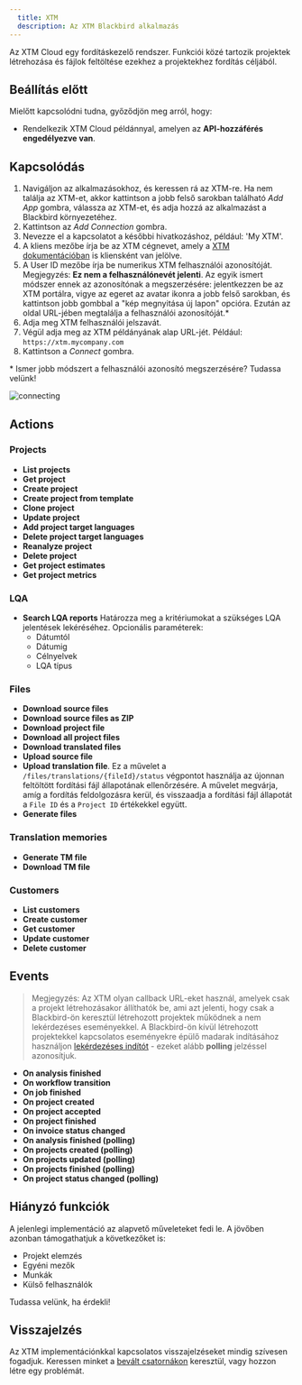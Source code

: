 ```yaml
---
  title: XTM
  description: Az XTM Blackbird alkalmazás
---
```


<LinkCard title="Megtekintés a Github-on" target="_blank" href="https://github.com/bb-io/XTM" icon="github" />

Az XTM Cloud egy fordításkezelő rendszer. Funkciói közé tartozik projektek létrehozása és fájlok feltöltése ezekhez a projektekhez fordítás céljából.

## Beállítás előtt

Mielőtt kapcsolódni tudna, győződjön meg arról, hogy:

- Rendelkezik XTM Cloud példánnyal, amelyen az **API-hozzáférés engedélyezve van**.

## Kapcsolódás

1. Navigáljon az alkalmazásokhoz, és keressen rá az XTM-re. Ha nem találja az XTM-et, akkor kattintson a jobb felső sarokban található _Add App_ gombra, válassza az XTM-et, és adja hozzá az alkalmazást a Blackbird környezetéhez.
2. Kattintson az _Add Connection_ gombra.
3. Nevezze el a kapcsolatot a későbbi hivatkozáshoz, például: 'My XTM'.
4. A kliens mezőbe írja be az XTM cégnevet, amely a [XTM dokumentációban](https://api.xtm-cloud.com/rest-api/#tag/XTM-Basic/operation/generateToken) is kliensként van jelölve.
5. A User ID mezőbe írja be numerikus XTM felhasználói azonosítóját. Megjegyzés: **Ez nem a felhasználónevét jelenti**. Az egyik ismert módszer ennek az azonosítónak a megszerzésére: jelentkezzen be az XTM portálra, vigye az egeret az avatar ikonra a jobb felső sarokban, és kattintson jobb gombbal a "kép megnyitása új lapon" opcióra. Ezután az oldal URL-jében megtalálja a felhasználói azonosítóját.\*
6. Adja meg XTM felhasználói jelszavát.
7. Végül adja meg az XTM példányának alap URL-jét. Például: `https://xtm.mycompany.com`
8. Kattintson a _Connect_ gombra.

\* Ismer jobb módszert a felhasználói azonosító megszerzésére? Tudassa velünk!

![connecting](https://raw.githubusercontent.com/bb-io/XTM/main/image/README/1693487780830.png)

## Actions

### Projects

- **List projects**
- **Get project**
- **Create project**
- **Create project from template**
- **Clone project**
- **Update project**
- **Add project target languages**
- **Delete project target languages**
- **Reanalyze project**
- **Delete project**
- **Get project estimates**
- **Get project metrics**

### LQA

- **Search LQA reports** Határozza meg a kritériumokat a szükséges LQA jelentések lekéréséhez. Opcionális paraméterek:
	- Dátumtól
	- Dátumig
	- Célnyelvek
	- LQA típus

### Files

- **Download source files**
- **Download source files as ZIP**
- **Download project file**
- **Download all project files**
- **Download translated files**
- **Upload source file**
- **Upload translation file**. Ez a művelet a `/files/translations/{fileId}/status` végpontot használja az újonnan feltöltött fordítási fájl állapotának ellenőrzésére. A művelet megvárja, amíg a fordítás feldolgozásra kerül, és visszaadja a fordítási fájl állapotát a `File ID` és a `Project ID` értékekkel együtt.
- **Generate files**

### Translation memories

- **Generate TM file**
- **Download TM file**

### Customers

- **List customers**
- **Create customer**
- **Get customer**
- **Update customer**
- **Delete customer**

## Events

>Megjegyzés: Az XTM olyan callback URL-eket használ, amelyek csak a projekt létrehozásakor állíthatók be, ami azt jelenti, hogy csak a Blackbird-ön keresztül létrehozott projektek működnek a nem lekérdezéses eseményekkel. A Blackbird-ön kívül létrehozott projektekkel kapcsolatos eseményekre épülő madarak indításához használjon [lekérdezéses indítót](https://docs.blackbird.io/concepts/triggers/#polling) - ezeket alább **polling** jelzéssel azonosítjuk.

- **On analysis finished**
- **On workflow transition**
- **On job finished**
- **On project created**
- **On project accepted**
- **On project finished**
- **On invoice status changed**
- **On analysis finished (polling)**
- **On projects created (polling)**
- **On projects updated (polling)**
- **On projects finished (polling)**
- **On project status changed (polling)**

## Hiányzó funkciók

A jelenlegi implementáció az alapvető műveleteket fedi le. A jövőben azonban támogathatjuk a következőket is:

- Projekt elemzés
- Egyéni mezők
- Munkák
- Külső felhasználók

Tudassa velünk, ha érdekli!

## Visszajelzés

Az XTM implementációnkkal kapcsolatos visszajelzéseket mindig szívesen fogadjuk. Keressen minket a [bevált csatornákon](https://www.blackbird.io/) keresztül, vagy hozzon létre egy problémát.